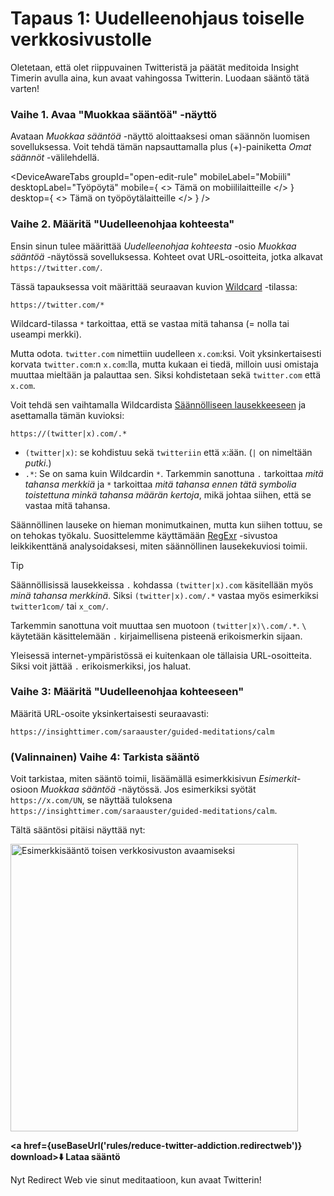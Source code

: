 
# Tapaus 1: Uudelleenohjaus toiselle verkkosivustolle

Oletetaan, että olet riippuvainen Twitteristä ja päätät meditoida Insight Timerin avulla aina, kun avaat vahingossa Twitterin. Luodaan sääntö tätä varten!

### Vaihe 1. Avaa "Muokkaa sääntöä" -näyttö

Avataan *Muokkaa sääntöä* -näyttö aloittaaksesi oman säännön luomisen sovelluksessa. Voit tehdä tämän napsauttamalla plus (+)-painiketta *Omat säännöt* -välilehdellä.

<DeviceAwareTabs
  groupId="open-edit-rule"
  mobileLabel="Mobiili"
  desktopLabel="Työpöytä"
  mobile={
    <>
      Tämä on mobiililaitteille
    </>
  }
  desktop={
    <>
      Tämä on työpöytälaitteille
    </>
  }
/>

### Vaihe 2. Määritä "Uudelleenohjaa kohteesta"

Ensin sinun tulee määrittää *Uudelleenohjaa kohteesta* -osio *Muokkaa sääntöä* -näytössä sovelluksessa. Kohteet ovat URL-osoitteita, jotka alkavat `https://twitter.com/`.

Tässä tapauksessa voit määrittää seuraavan kuvion [Wildcard](rule-settings#url-pattern-wildcard) -tilassa:

```
https://twitter.com/*
```

Wildcard-tilassa `*` tarkoittaa, että se vastaa mitä tahansa (= nolla tai useampi merkki).

Mutta odota. `twitter.com` nimettiin uudelleen `x.com`:ksi. Voit yksinkertaisesti korvata `twitter.com`:n `x.com`:lla, mutta kukaan ei tiedä, milloin uusi omistaja muuttaa mieltään ja palauttaa sen. Siksi kohdistetaan sekä `twitter.com` että `x.com`.

Voit tehdä sen vaihtamalla Wildcardista [Säännölliseen lausekkeeseen](rule-settings#url-pattern-regular-expression) ja asettamalla tämän kuvioksi:

```
https://(twitter|x).com/.*
```

* `(twitter|x)`: se kohdistuu sekä `twitteriin` että `x`:ään. (`|` on nimeltään *putki*.)
* `.*`: Se on sama kuin Wildcardin `*`. Tarkemmin sanottuna `.` tarkoittaa *mitä tahansa merkkiä* ja `*` tarkoittaa *mitä tahansa ennen tätä symbolia toistettuna minkä tahansa määrän kertoja*, mikä johtaa siihen, että se vastaa mitä tahansa.

Säännöllinen lauseke on hieman monimutkainen, mutta kun siihen tottuu, se on tehokas työkalu. Suosittelemme käyttämään [RegExr](https://regexr.com) -sivustoa leikkikenttänä analysoidaksesi, miten säännöllinen lausekekuviosi toimii.

> [!TIP]
> Säännöllisissä lausekkeissa `.` kohdassa `(twitter|x).com` käsitellään myös *minä tahansa merkkinä*. Siksi `(twitter|x).com/.*` vastaa myös esimerkiksi `twitter1com/` tai `x_com/`.
> 
> Tarkemmin sanottuna voit muuttaa sen muotoon `(twitter|x)\.com/.*`. `\` käytetään käsittelemään `.` kirjaimellisena pisteenä erikoismerkin sijaan.
> 
> Yleisessä internet-ympäristössä ei kuitenkaan ole tällaisia URL-osoitteita. Siksi voit jättää `.` erikoismerkiksi, jos haluat.

### Vaihe 3: Määritä "Uudelleenohjaa kohteeseen"

Määritä URL-osoite yksinkertaisesti seuraavasti:

```
https://insighttimer.com/saraauster/guided-meditations/calm
```

### (Valinnainen) Vaihe 4: Tarkista sääntö

Voit tarkistaa, miten sääntö toimii, lisäämällä esimerkkisivun *Esimerkit*-osioon *Muokkaa sääntöä* -näytössä. Jos esimerkiksi syötät `https://x.com/UN`, se näyttää tuloksena `https://insighttimer.com/saraauster/guided-meditations/calm`.

Tältä sääntösi pitäisi näyttää nyt:

<Image src={RuleCreationOpenAnotherWebsiteRulePreview} alt="Esimerkkisääntö toisen verkkosivuston avaamiseksi" height="460" hasRoundedCorners hasShadow />

**<a href={useBaseUrl('rules/reduce-twitter-addiction.redirectweb')} download>⬇️ Lataa sääntö</a>**

Nyt Redirect Web vie sinut meditaatioon, kun avaat Twitterin!